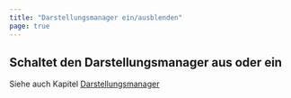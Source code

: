 ```yaml
---
title: "Darstellungsmanager ein/ausblenden"
page: true
---
```

## Schaltet den Darstellungsmanager aus oder ein

Siehe auch Kapitel [Darstellungsmanager](../darstellungsmanager/allgemein)



